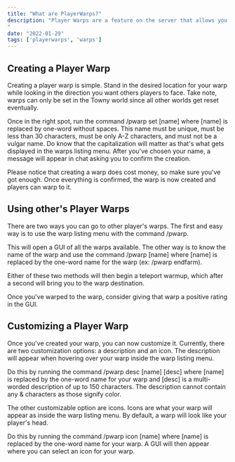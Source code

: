```yaml
---
title: "What are PlayerWarps?"
description: "Player Warps are a feature on the server that allows you to create your own warps to shops or special locations that any player can warp to.
"
date: "2022-01-29"
tags: ['playerwarps', 'warps']
---
```



## Creating a Player Warp

Creating a player warp is simple. Stand in the desired location for your warp while looking in the direction you want others players to face. 
Take note, warps can only be set in the Towny world since all other worlds get reset eventually. 

Once in the right spot, run the command /pwarp set [name] where [name] is replaced by one-word without spaces. This name must be unique, must 
be less than 30 characters, must be only A-Z characters, and must not be a vulgar name. Do know that the capitalization will matter as that's what gets displayed in the 
warps listing menu. After you've chosen your name, a message will appear in chat asking you to confirm the creation. 

Please notice that creating a warp does cost money, so make sure you've got enough. Once everything is confirmed, the warp is now created and players can warp to it.


## Using other's Player Warps

There are two ways you can go to other player's warps. The first and easy way is to use the warp listing menu with the command /pwarp. 

This will open a GUI of all the warps available. The other way is to know the name of the warp and use the command /pwarp [name] where [name] is replaced by the one-word
name for the warp (ex: /pwarp endfarm). 

Either of these two methods will then begin a teleport warmup, which after a second will bring you to the warp destination. 

Once you've warped to the warp, consider giving that warp a positive rating in the GUI.


## Customizing a Player Warp

Once you've created your warp, you can now customize it. Currently, there are two customization options: a description and an icon. The description will appear when 
hovering over your warp inside the warp listing menu. 

Do this by running the command /pwarp desc [name] [desc] where [name] is replaced by the one-word name for your 
warp and [desc] is a multi-worded description of up to 150 characters. The description cannot contain any & characters as those signify color. 

The other customizable option are icons. Icons are what your warp will appear as inside the warp listing menu. By default, a warp will look like your player's head. 

Do this by running the command /pwarp icon [name] where [name] is replaced by the one-word name for your warp. A GUI will then appear where you can select an icon for 
your warp.